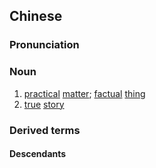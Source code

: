 {{also|实事}}
==Chinese==
{{zh-forms|s=实事}}

===Pronunciation===
{{zh-pron
|m=shíshì
|c=sat6 si6
|cat=n
}}

===Noun===
{{zh-noun}}

# [[practical]] [[matter]]; [[factual]] [[thing]]
# [[true]] [[story]]

===Derived terms===
{{zh-der|實事求是}}

====Descendants====
{{cjkv||||thực sự}}